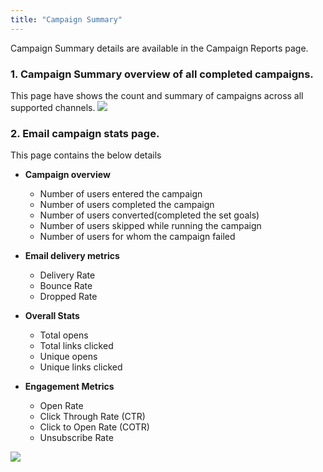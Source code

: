 ```yaml
---
title: "Campaign Summary"
---
```


Campaign Summary details are available in the Campaign Reports page.

### 1. Campaign Summary overview of all completed campaigns.  

This page have shows the count and summary of campaigns across all supported channels.
![](/images/campaign-summary-1.png)

### 2. Email campaign stats page.

This page contains the below details
- **Campaign overview**
    - Number of users entered the campaign
    - Number of users completed the campaign
    - Number of users converted(completed the set goals)
    - Number of users skipped while running the campaign
    - Number of users for whom the campaign failed

- **Email delivery metrics**
    - Delivery Rate
    - Bounce Rate
    - Dropped Rate

- **Overall Stats**
    - Total opens
    - Total links clicked
    - Unique opens
    - Unique links clicked

- **Engagement Metrics**
    - Open Rate
    - Click Through Rate (CTR)
    - Click to Open Rate (COTR)
    - Unsubscribe Rate

![](/images/campaign-summary-2.png)
